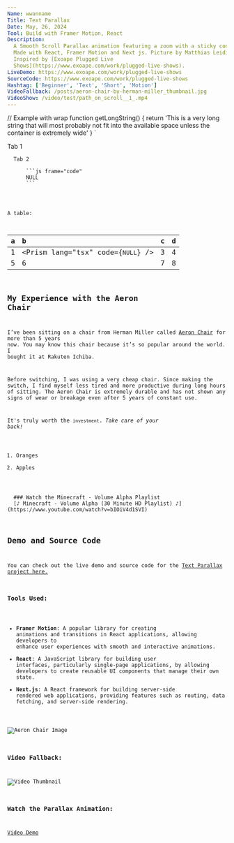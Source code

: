 ---
Name: wwanname
Title: Text Parallax
Date: May, 26, 2024
Tool: Build with Framer Motion, React
Description:
  A Smooth Scroll Parallax animation featuring a zoom with a sticky container.
  Made with React, Framer Motion and Next js. Picture by Matthias Leidinger.
  Inspired by [Exoape Plugged Live
  Shows](https://www.exoape.com/work/plugged-live-shows).
LiveDemo: https://www.exoape.com/work/plugged-live-shows
SourceCode: https://www.exoape.com/work/plugged-live-shows
Hashtag: ['Beginner', 'Text', 'Short', 'Motion']
VideoFallback: /posts/aeron-chair-by-herman-miller_thumbnail.jpg
VideoShow: /video/test/path_on_scroll__1_.mp4
---

  // Example with wrap
  function getLongString() {
    return 'This is a very long string that will most probably not fit into the available space unless the container is extremely wide'
  }
`

<Tabs class="border border-[var(--code-border-background)] rounded-md overflow-hidden">
  <Fragment slot="tab-1">Tab 1</Fragment>
  <Fragment slot="default">
    <Code
      code={example}
      lang='js'
      mark='getLongString'
      locale='en-US'
    />
  </Fragment>
  <Fragment slot="tab-2">Tab 2</Fragment>
  <Fragment slot="slot-2">
      ```js frame="code"
      NULL
      ```
  </Fragment>
</Tabs>

A table:

| a   | b   | c   | d   |
| :-- | :-- | :-- | :-- |
| 1   | <Prism lang="tsx" code={`NULL`} /> | 3   | 4   |
| 5   | 6   | 7   | 8   |

## My Experience with the Aeron Chair

I’ve been sitting on a chair from Herman Miller called
[Aeron Chair](https://amzn.to/3mzPwFZ) for more than 5 years now. You may know
this chair because it’s so popular around the world. I bought it at Rakuten
Ichiba.

Before switching, I was using a very cheap chair. Since making the switch, I
find myself less tired and more productive during long hours of sitting. The
Aeron Chair is extremely durable and has not shown any signs of wear or breakage
even after 5 years of constant use.

It's truly worth the `investment`. _Take care of your back!_

1. Oranges
2. Apples

<div class='note'>
  ### Watch the Minecraft - Volume Alpha Playlist
  [♪ Minecraft - Volume Alpha (30 Minute HD Playlist) ♪](https://www.youtube.com/watch?v=bIOiV4d1SVI)
</div>

## Demo and Source Code

You can check out the live demo and source code for the
[Text Parallax project here.](https://www.exoape.com/work/plugged-live-shows)

### Tools Used:

- **Framer Motion**: A popular library for creating animations and transitions
  in React applications, allowing developers to enhance user experiences with
  smooth and interactive animations.
- **React**: A JavaScript library for building user interfaces, particularly
  single-page applications, by allowing developers to create reusable UI
  components that manage their own state.
- **Next.js**: A React framework for building server-side rendered web
  applications, providing features such as routing, data fetching, and
  server-side rendering.

![Aeron Chair Image](/posts/aiyujiwu-laptop-stand_aiyujiwu-laptop-stand-2-jpg.jpg)

### Video Fallback:

![Video Thumbnail](/posts/aeron-chair-by-herman-miller_thumbnail.jpg)

### Watch the Parallax Animation:

[Video Demo](/video/test/path_on_scroll__1_.mp4)
